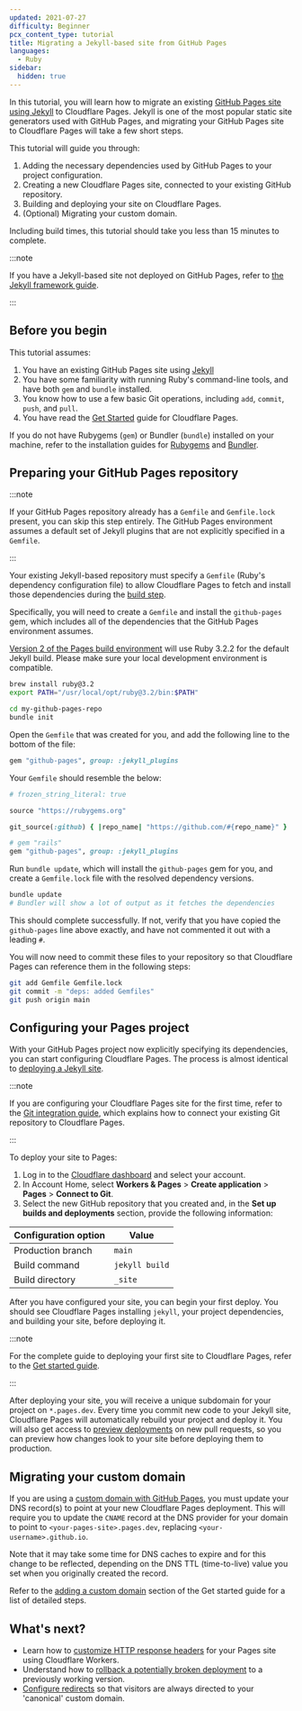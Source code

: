 ```yaml
---
updated: 2021-07-27
difficulty: Beginner
pcx_content_type: tutorial
title: Migrating a Jekyll-based site from GitHub Pages
languages:
  - Ruby
sidebar:
  hidden: true
---
```


In this tutorial, you will learn how to migrate an existing [GitHub Pages site using Jekyll](https://docs.github.com/en/pages/setting-up-a-github-pages-site-with-jekyll/about-github-pages-and-jekyll) to Cloudflare Pages. Jekyll is one of the most popular static site generators used with GitHub Pages, and migrating your GitHub Pages site to Cloudflare Pages will take a few short steps.

This tutorial will guide you through:

1. Adding the necessary dependencies used by GitHub Pages to your project configuration.
2. Creating a new Cloudflare Pages site, connected to your existing GitHub repository.
3. Building and deploying your site on Cloudflare Pages.
4. (Optional) Migrating your custom domain.

Including build times, this tutorial should take you less than 15 minutes to complete.

:::note

If you have a Jekyll-based site not deployed on GitHub Pages, refer to [the Jekyll framework guide](/pages/framework-guides/deploy-a-jekyll-site/).

:::

## Before you begin

This tutorial assumes:

1. You have an existing GitHub Pages site using [Jekyll](https://jekyllrb.com/)
2. You have some familiarity with running Ruby's command-line tools, and have both `gem` and `bundle` installed.
3. You know how to use a few basic Git operations, including `add`, `commit`, `push`, and `pull`.
4. You have read the [Get Started](/pages/get-started/) guide for Cloudflare Pages.

If you do not have Rubygems (`gem`) or Bundler (`bundle`) installed on your machine, refer to the installation guides for [Rubygems](https://rubygems.org/pages/download) and [Bundler](https://bundler.io/).

## Preparing your GitHub Pages repository

:::note

If your GitHub Pages repository already has a `Gemfile` and `Gemfile.lock` present, you can skip this step entirely. The GitHub Pages environment assumes a default set of Jekyll plugins that are not explicitly specified in a `Gemfile`.

:::

Your existing Jekyll-based repository must specify a `Gemfile` (Ruby's dependency configuration file) to allow Cloudflare Pages to fetch and install those dependencies during the [build step](/pages/configuration/build-configuration/).

Specifically, you will need to create a `Gemfile` and install the `github-pages` gem, which includes all of the dependencies that the GitHub Pages environment assumes.

[Version 2 of the Pages build environment](/pages/configuration/build-image/#languages-and-runtime) will use Ruby 3.2.2 for the default Jekyll build. Please make sure your local development environment is compatible.

```sh title="Set Ruby Version"
brew install ruby@3.2
export PATH="/usr/local/opt/ruby@3.2/bin:$PATH"
```

```sh title="Create a Gemfile"
cd my-github-pages-repo
bundle init
```

Open the `Gemfile` that was created for you, and add the following line to the bottom of the file:

```ruby title="Specifying the github-pages version"
gem "github-pages", group: :jekyll_plugins
```

Your `Gemfile` should resemble the below:

```ruby
# frozen_string_literal: true

source "https://rubygems.org"

git_source(:github) { |repo_name| "https://github.com/#{repo_name}" }

# gem "rails"
gem "github-pages", group: :jekyll_plugins
```

Run `bundle update`, which will install the `github-pages` gem for you, and create a `Gemfile.lock` file with the resolved dependency versions.

```sh title="Running bundle update"
bundle update
# Bundler will show a lot of output as it fetches the dependencies
```

This should complete successfully. If not, verify that you have copied the `github-pages` line above exactly, and have not commented it out with a leading `#`.

You will now need to commit these files to your repository so that Cloudflare Pages can reference them in the following steps:

```sh title="Commit Gemfile and Gemfile.lock"
git add Gemfile Gemfile.lock
git commit -m "deps: added Gemfiles"
git push origin main
```

## Configuring your Pages project

With your GitHub Pages project now explicitly specifying its dependencies, you can start configuring Cloudflare Pages. The process is almost identical to [deploying a Jekyll site](/pages/framework-guides/deploy-a-jekyll-site/).

:::note

If you are configuring your Cloudflare Pages site for the first time, refer to the [Git integration guide](/pages/get-started/git-integration/), which explains how to connect your existing Git repository to Cloudflare Pages.

:::

To deploy your site to Pages:

1. Log in to the [Cloudflare dashboard](https://dash.cloudflare.com/) and select your account.
2. In Account Home, select **Workers & Pages** > **Create application** > **Pages** > **Connect to Git**.
3. Select the new GitHub repository that you created and, in the **Set up builds and deployments** section, provide the following information:

<div>

| Configuration option | Value          |
| -------------------- | -------------- |
| Production branch    | `main`         |
| Build command        | `jekyll build` |
| Build directory      | `_site`        |

</div>

After you have configured your site, you can begin your first deploy. You should see Cloudflare Pages installing `jekyll`, your project dependencies, and building your site, before deploying it.

:::note

For the complete guide to deploying your first site to Cloudflare Pages, refer to the [Get started guide](/pages/get-started/).

:::

After deploying your site, you will receive a unique subdomain for your project on `*.pages.dev`. Every time you commit new code to your Jekyll site, Cloudflare Pages will automatically rebuild your project and deploy it. You will also get access to [preview deployments](/pages/configuration/preview-deployments/) on new pull requests, so you can preview how changes look to your site before deploying them to production.

## Migrating your custom domain

If you are using a [custom domain with GitHub Pages](https://docs.github.com/en/pages/configuring-a-custom-domain-for-your-github-pages-site), you must update your DNS record(s) to point at your new Cloudflare Pages deployment. This will require you to update the `CNAME` record at the DNS provider for your domain to point to `<your-pages-site>.pages.dev`, replacing `<your-username>.github.io`.

Note that it may take some time for DNS caches to expire and for this change to be reflected, depending on the DNS TTL (time-to-live) value you set when you originally created the record.

Refer to the [adding a custom domain](/pages/configuration/custom-domains/#add-a-custom-domain) section of the Get started guide for a list of detailed steps.

## What's next?

- Learn how to [customize HTTP response headers](/pages/how-to/add-custom-http-headers/) for your Pages site using Cloudflare Workers.
- Understand how to [rollback a potentially broken deployment](/pages/configuration/rollbacks/) to a previously working version.
- [Configure redirects](/pages/configuration/redirects/) so that visitors are always directed to your 'canonical' custom domain.
